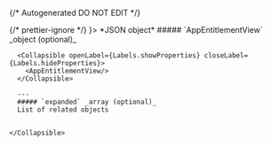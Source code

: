 {/* Autogenerated DO NOT EDIT  */}


<TabbedSection tabLabel='Status Code'>
  {/* prettier-ignore */}
  <Tab title={<StatusCode code={"200"} />}>
    *JSON object*
    <Collapsible openLabel={Labels.showProperties} closeLabel={Labels.hideProperties} defaultOpen={true}>
      ##### `AppEntitlementView` _object (optional)_

      <Collapsible openLabel={Labels.showProperties} closeLabel={Labels.hideProperties}>
        <AppEntitlementView/>
      </Collapsible>
        
      ---
      ##### `expanded` _array (optional)_
      List of related objects
          
        
    </Collapsible>
  </Tab>
</TabbedSection>
